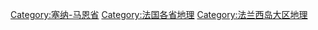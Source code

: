 [[Category:塞纳-马恩省|Category:塞纳-马恩省]]
[[Category:法国各省地理|Category:法国各省地理]]
[[Category:法兰西岛大区地理|Category:法兰西岛大区地理]]
